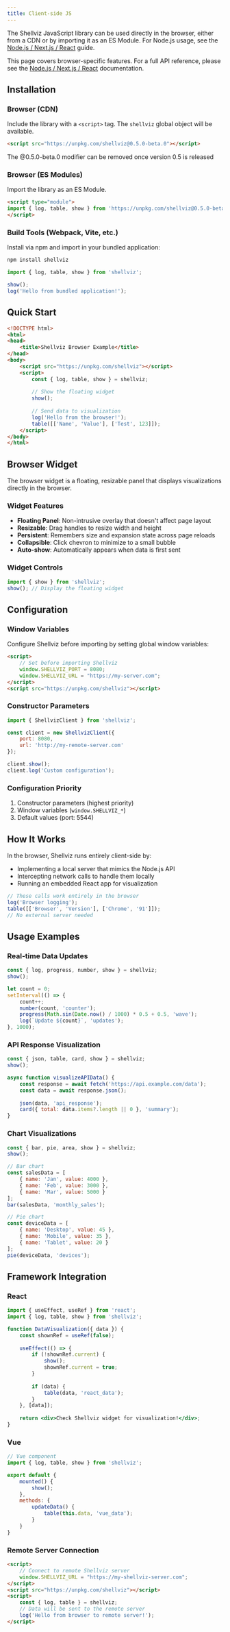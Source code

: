 ```yaml
---
title: Client-side JS
---
```


The Shellviz JavaScript library can be used directly in the browser, either from a CDN or by importing it as an ES Module. For Node.js usage, see the [Node.js / Next.js / React](/integration/node-next-react) guide.

<Note>This page covers browser-specific features. For a full API reference, please see the [Node.js / Next.js / React](/integration/node-next-react) documentation.</Note>

## Installation

### Browser (CDN)
Include the library with a `<script>` tag. The `shellviz` global object will be available.
```html
<script src="https://unpkg.com/shellviz@0.5.0-beta.0"></script>
```

<Note type='warning'>The @0.5.0-beta.0 modifier can be removed once version 0.5 is released</Note>

### Browser (ES Modules)
Import the library as an ES Module.
```html
<script type="module">
import { log, table, show } from 'https://unpkg.com/shellviz@0.5.0-beta.0/dist/browser.mjs';
</script>
```

### Build Tools (Webpack, Vite, etc.)
Install via npm and import in your bundled application:
```bash
npm install shellviz
```

```javascript
import { log, table, show } from 'shellviz';

show();
log('Hello from bundled application!');
```

## Quick Start

```html
<!DOCTYPE html>
<html>
<head>
    <title>Shellviz Browser Example</title>
</head>
<body>
    <script src="https://unpkg.com/shellviz"></script>
    <script>
        const { log, table, show } = shellviz;
        
        // Show the floating widget
        show();
        
        // Send data to visualization
        log('Hello from the browser!');
        table([['Name', 'Value'], ['Test', 123]]);
    </script>
</body>
</html>
```

## Browser Widget

The browser widget is a floating, resizable panel that displays visualizations directly in the browser.

### Widget Features
- **Floating Panel**: Non-intrusive overlay that doesn't affect page layout
- **Resizable**: Drag handles to resize width and height
- **Persistent**: Remembers size and expansion state across page reloads
- **Collapsible**: Click chevron to minimize to a small bubble
- **Auto-show**: Automatically appears when data is first sent

### Widget Controls
```javascript
import { show } from 'shellviz';
show(); // Display the floating widget
```

## Configuration

### Window Variables
Configure Shellviz before importing by setting global window variables:
```html
<script>
    // Set before importing Shellviz
    window.SHELLVIZ_PORT = 8080;
    window.SHELLVIZ_URL = "https://my-server.com";
</script>
<script src="https://unpkg.com/shellviz"></script>
```

### Constructor Parameters
```javascript
import { ShellvizClient } from 'shellviz';

const client = new ShellvizClient({
    port: 8080,
    url: 'http://my-remote-server.com'
});

client.show();
client.log('Custom configuration');
```

### Configuration Priority
1. Constructor parameters (highest priority)
2. Window variables (`window.SHELLVIZ_*`)
3. Default values (port: 5544)

## How It Works

In the browser, Shellviz runs entirely client-side by:
- Implementing a local server that mimics the Node.js API
- Intercepting network calls to handle them locally
- Running an embedded React app for visualization

```javascript
// These calls work entirely in the browser
log('Browser logging');
table([['Browser', 'Version'], ['Chrome', '91']]);
// No external server needed
```

## Usage Examples

### Real-time Data Updates
```javascript
const { log, progress, number, show } = shellviz;
show();

let count = 0;
setInterval(() => {
    count++;
    number(count, 'counter');
    progress(Math.sin(Date.now() / 1000) * 0.5 + 0.5, 'wave');
    log(`Update ${count}`, 'updates');
}, 1000);
```

### API Response Visualization
```javascript
const { json, table, card, show } = shellviz;
show();

async function visualizeAPIData() {
    const response = await fetch('https://api.example.com/data');
    const data = await response.json();
    
    json(data, 'api_response');
    card({ total: data.items?.length || 0 }, 'summary');
}
```

### Chart Visualizations
```javascript
const { bar, pie, area, show } = shellviz;
show();

// Bar chart
const salesData = [
    { name: 'Jan', value: 4000 },
    { name: 'Feb', value: 3000 },
    { name: 'Mar', value: 5000 }
];
bar(salesData, 'monthly_sales');

// Pie chart
const deviceData = [
    { name: 'Desktop', value: 45 },
    { name: 'Mobile', value: 35 },
    { name: 'Tablet', value: 20 }
];
pie(deviceData, 'devices');
```

## Framework Integration

### React
```jsx
import { useEffect, useRef } from 'react';
import { log, table, show } from 'shellviz';

function DataVisualization({ data }) {
    const shownRef = useRef(false);
    
    useEffect(() => {
        if (!shownRef.current) {
            show();
            shownRef.current = true;
        }
        
        if (data) {
            table(data, 'react_data');
        }
    }, [data]);
    
    return <div>Check Shellviz widget for visualization!</div>;
}
```

### Vue
```javascript
// Vue component
import { log, table, show } from 'shellviz';

export default {
    mounted() {
        show();
    },
    methods: {
        updateData() {
            table(this.data, 'vue_data');
        }
    }
}
```

### Remote Server Connection
```html
<script>
    // Connect to remote Shellviz server
    window.SHELLVIZ_URL = "https://my-shellviz-server.com";
</script>
<script src="https://unpkg.com/shellviz"></script>
<script>
    const { log, table } = shellviz;
    // Data will be sent to the remote server
    log('Hello from browser to remote server!');
</script>
```
